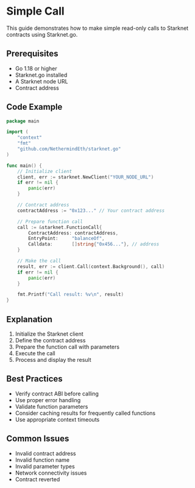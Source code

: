 # Simple Call

This guide demonstrates how to make simple read-only calls to Starknet contracts using Starknet.go.

## Prerequisites

- Go 1.18 or higher
- Starknet.go installed
- A Starknet node URL
- Contract address

## Code Example

```go
package main

import (
    "context"
    "fmt"
    "github.com/NethermindEth/starknet.go"
)

func main() {
    // Initialize client
    client, err := starknet.NewClient("YOUR_NODE_URL")
    if err != nil {
        panic(err)
    }

    // Contract address
    contractAddress := "0x123..." // Your contract address

    // Prepare function call
    call := &starknet.FunctionCall{
        ContractAddress: contractAddress,
        EntryPoint:     "balanceOf",
        Calldata:       []string{"0x456..."}, // address
    }

    // Make the call
    result, err := client.Call(context.Background(), call)
    if err != nil {
        panic(err)
    }

    fmt.Printf("Call result: %v\n", result)
}
```

## Explanation

1. Initialize the Starknet client
2. Define the contract address
3. Prepare the function call with parameters
4. Execute the call
5. Process and display the result

## Best Practices

- Verify contract ABI before calling
- Use proper error handling
- Validate function parameters
- Consider caching results for frequently called functions
- Use appropriate context timeouts

## Common Issues

- Invalid contract address
- Invalid function name
- Invalid parameter types
- Network connectivity issues
- Contract reverted 